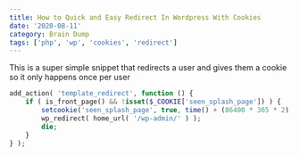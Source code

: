 ```yaml
---
title: How to Quick and Easy Redirect In Wordpress With Cookies
date: '2020-08-11'
category: Brain Dump
tags: ['php', 'wp', 'cookies', 'redirect']
---
```


This is a super simple snippet that redirects a user and gives them a cookie so it only happens once per user

```php
add_action( 'template_redirect', function () {
	if ( is_front_page() && !isset($_COOKIE['seen_splash_page']) ) {
		setcookie('seen_splash_page', true, time() + (86400 * 365 * 2), "/"); // 2 years
        wp_redirect( home_url( '/wp-admin/' ) );
        die;
    }
} );
```
